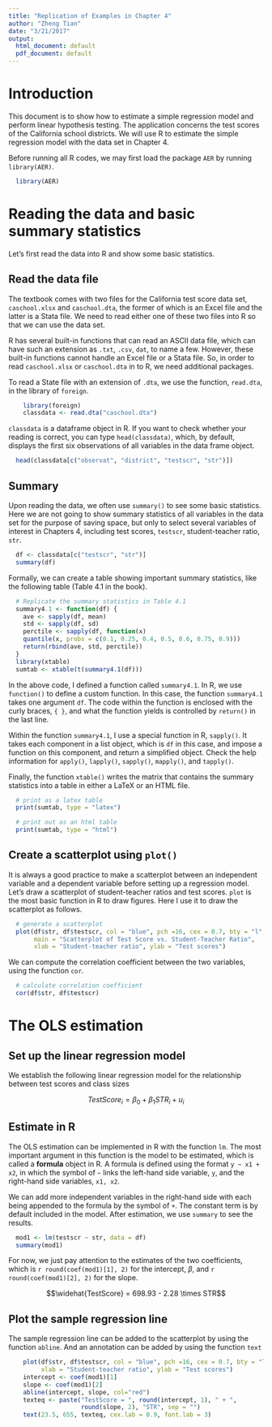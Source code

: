 ```yaml
---
title: "Replication of Examples in Chapter 4"
author: "Zheng Tian"
date: "3/21/2017"
output:
  html_document: default
  pdf_document: default
---
```


# Introduction

This document is to show how to estimate a simple regression model and perform linear hypothesis testing. The application concerns the test scores of the California school districts. We will use R to estimate the simple regression model with the data set in Chapter 4.

Before running all R codes, we may first load the package `AER` by running `library(AER)`. 

```r
  library(AER)
```


# Reading the data and basic summary statistics

Let's first read the data into R and show some basic statistics.

## Read the data file

The textbook comes with two files for the California test score data set, `caschool.xlsx` and `caschool.dta`, the former of which is an Excel file and the latter is a Stata file. We need to read either one of these two files into R so that we can use the data set.

R has several built-in functions that can read an ASCII data file, which can have such an extension as `.txt`, `.csv`, `dat`, to name a few. However, these built-in functions cannot handle an Excel file or a Stata file. So, in order to read `caschool.xlsx` or `caschool.dta` in to R, we need additional packages.

To read a State file with an extension of `.dta`, we use the function, `read.dta`, in the library of `foreign`.

```r
    library(foreign)
    classdata <- read.dta("caschool.dta")
```

`classdata` is a dataframe object in R. If you want to check whether your reading is correct, you can type `head(classdata)`, which, by default, displays the first six observations of all variables in the data frame object.

```r
  head(classdata[c("observat", "district", "testscr", "str")])
```


## Summary

Upon reading the data, we often use `summary()` to see some basic statistics. Here we are not going to show summary statistics of all variables in the data set for the purpose of saving space, but only to select several variables of interest in Chapters 4, including test scores, `testscr`, student-teacher ratio, `str`.

```r
  df <- classdata[c("testscr", "str")]
  summary(df)
```

Formally, we can create a table showing important summary statistics, like the following table (Table 4.1 in the book).

```r
  # Replicate the summary statistics in Table 4.1
  summary4.1 <- function(df) {
    ave <- sapply(df, mean)
    std <- sapply(df, sd)
    perctile <- sapply(df, function(x)
    quantile(x, probs = c(0.1, 0.25, 0.4, 0.5, 0.6, 0.75, 0.9)))
    return(rbind(ave, std, perctile))
  }
  library(xtable)
  sumtab <- xtable(t(summary4.1(df)))
```

In the above code, I defined a function called `summary4.1`. In R, we use `function()` to define a custom function. In this case, the function `summary4.1` takes one argument `df`. The code within the function is enclosed with the curly braces, `{ }`, and what the function yields is controlled by `return()` in the last line.

Within the function `summary4.1`, I use a special function in R, `sapply()`. It takes each component in a list object, which is `df` in this case, and impose a function on this component, and return a simplified object. Check the help information for `apply()`, `lapply()`, `sapply()`, `mapply()`, and `tapply()`.

Finally, the function `xtable()` writes the matrix that contains the summary statistics into a table in either a LaTeX or an HTML file.

```r
  # print as a latex table
  print(sumtab, type = "latex")
```

```r
  # print out as an html table
  print(sumtab, type = "html")
```

## Create a scatterplot using `plot()`

It is always a good practice to make a scatterplot between an independent variable and a dependent variable before setting up a regression model. Let's draw a scatterplot of student-teacher ratios and test scores. `plot` is the most basic function in R to draw figures. Here I use it to draw the scatterplot as follows.

```r
  # generate a scatterplot
  plot(df$str, df$testscr, col = "blue", pch =16, cex = 0.7, bty = "l",
       main = "Scatterplot of Test Score vs. Student-Teacher Ratio",
       xlab = "Student-teacher ratio", ylab = "Test scores")
```


We can compute the correlation coefficient between the two variables, using the function `cor`.

```r
  # calculate correlation coefficient
  cor(df$str, df$testscr)
```


# The OLS estimation

## Set up the linear regression model

We establish the following linear regression model for the relationship between test scores and class sizes

$$TestScore_i = \beta_0 + \beta_1 STR_i + u_i$$


## Estimate in R

The OLS estimation can be implemented in R with the function `lm`. The most important argument in this function is the model to be estimated, which is called a **formula** object in R. A formula is defined using the format `y ~ x1 + x2`, in which the symbol of `~` links the left-hand side variable, `y`, and the right-hand side variables, `x1, x2`. 

We can add more independent variables in the right-hand side with each being appended to the formula by the symbol of `+`. The constant term is by default included in the model. After estimation, we use `summary` to see the results.

```r
  mod1 <- lm(testscr ~ str, data = df)
  summary(mod1)
```

For now, we just pay attention to the estimates of the two coefficients, which is `r round(coef(mod1)[1], 2)` for the intercept, $\beta$, and `r round(coef(mod1)[2], 2)` for the slope.

$$\widehat{TestScore} = 698.93 - 2.28 \times STR$$

## Plot the sample regression line

The sample regression line can be added to the scatterplot by using the function `abline`. And an annotation can be added by using the function `text`

```r
    plot(df$str, df$testscr, col = "blue", pch =16, cex = 0.7, bty = "l",
      	 xlab = "Student-teacher ratio", ylab = "Test scores")
    intercept <- coef(mod1)[1]
    slope <- coef(mod1)[2]
    abline(intercept, slope, col="red")
    texteq <- paste("TestScore = ", round(intercept, 1), " + ",
                    round(slope, 2), "STR", sep = "")
    text(23.5, 655, texteq, cex.lab = 0.9, font.lab = 3)
```
